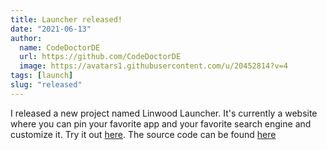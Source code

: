 ```yaml
---
title: Launcher released!
date: "2021-06-13"
author:
  name: CodeDoctorDE
  url: https://github.com/CodeDoctorDE
  image: https://avatars1.githubusercontent.com/u/20452814?v=4
tags: [launch]
slug: "released"
---
```


I released a new project named Linwood Launcher. It's currently a website where you can pin your favorite app and your favorite search engine and customize it. Try it out [here](https://launch.linwood.dev).
The source code can be found [here](https://github.com/LinwoodDev/Launcher)
